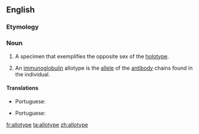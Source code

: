 ==English==
{{wikipedia}}

===Etymology===
{{confix|allo|type|lang=en}}

===Noun===
{{en-noun}}

# {{label|en|zoology}} A specimen that exemplifies the opposite sex of the [[holotype]].
# {{label|en|immunology}} An [[immunoglobulin]] allotype is the [[allele]] of the [[antibody]] chains found in the individual.

====Translations====
{{trans-top|specimen that exemplifies the opposite sex of the holotype}}
* Portuguese: {{t|pt|alótipo|m}}
{{trans-mid}}
{{trans-bottom}}

{{trans-top|the allele of the antibody chains found in an individual}}
* Portuguese: {{t|pt|alótipo|m}}
{{trans-mid}}
{{trans-bottom}}

[[fr:allotype]]
[[ta:allotype]]
[[zh:allotype]]